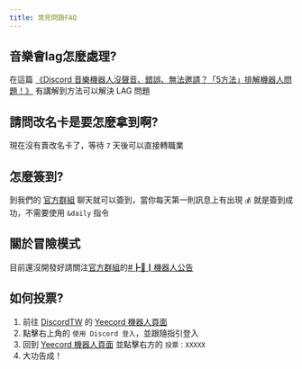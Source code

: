 ---
title: 常見問題FAQ
---


## 音樂會lag怎麼處理?

在這篇 [《Discord 音樂機器人沒聲音、錯誤、無法邀請？「5方法」排解機器人問題！》](/blog/discord-bot-troubleshooting/) 有講解到方法可以解決 LAG 問題

## 請問改名卡是要怎麼拿到啊?

現在沒有賣改名卡了，等待 `7` 天後可以直接轉職業

## 怎麼簽到?

到我們的 [官方群組](https://discord.gg/yeecord) 聊天就可以簽到，當你每天第一則訊息上有出現 `💰` 就是簽到成功，不需要使用 `&daily` 指令

## 關於冒險模式

目前還沒開發好請關注[官方群組](https://discord.gg/yeecord)的[#┣📢┃機器人公告](https://discord.com/channels/600363644991176822/738958522271924285)

## 如何投票?

1. 前往 [DiscordTW](https://discordservers.tw/bots/) 的 [Yeecord 機器人頁面](https://discordservers.tw/bots/)
2. 點擊右上角的 `使用 Discord 登入`，並跟隨指引登入
3. 回到 [Yeecord 機器人頁面](https://discordservers.tw/bots/) 並點擊右方的 `投票：XXXXX`
4. 大功告成！

<Adsense/>
